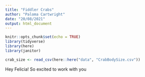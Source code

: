 ```yaml
---
title: "Fiddler Crabs"
author: "Paloma Cartwright"
date: "20/08/2021"
output: html_document
---
```


```r
knitr::opts_chunk$set(echo = TRUE)
library(tidyverse)
library(here)
library(janitor)
```

```r
crab_size <- read_csv(here::here("data", "CrabBodySize.csv"))
```


Hey Felicia! So excited to work with you 